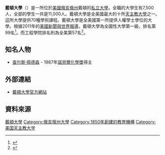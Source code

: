 {{expand|time=2013-11-02T06:00:37+00:00}}
{{Infobox University
| Name =戴頓大學
| EnglishName =University of Dayton
| SealImage =University of Dayton - Dublin Campus (Dublin, Ohio).jpg
| SealInfo =
| Motto ="Pro Deo et Patria" (For God and Country) "Learn. Lead. Serve."
| Established =1850年
| Type =私立
| President =Daniel Curran
| Chancellor =
| Location ={{USA}}[[俄亥俄州|俄亥俄州]]
| Campus = 
| AreaTotal =
| Department =
| Staff =
| Faculty =400
| Professor =
| Associate Professor =
| Assistant Professor =
| Lecturer =
| Student =10,569
| Undergraduate =7,426
| Postgraduate =3,143
| Adult education =
| Distance education =
| 4-year technological program =
| 2-year technological program =
| Affiliations =
| Colors = 
| Website =http://www.udayton.edu/
}}

'''戴頓大學'''（{{lang-en|University of Dayton}}）是一所位於[[美國|美國]][[俄亥俄州|俄亥俄州]]戴頓的[[私立大學|私立大學]]。全職的大學生有7,500人，全部的學生一共是11,000人。戴頓大學是全美國最大的十所[[天主教大學|天主教大學]]之一。這所大學提供70種學術課程。戴頓大學是全美國第一所提供人權學士學位的大學。根據2011年的[[美國新聞與世界報導|美國新聞與世界報導]]，戴頓大學為全國性大學第一級，排名第99名<ref>{{Cite web |url=http://colleges.usnews.rankingsandreviews.com/best-colleges/dayton-oh/university-of-dayton-3127/@@Academics_overview.html |title=存档副本 |access-date=2010-01-20 |archive-date=2009-08-26 |archive-url=https://web.archive.org/web/20090826150147/http://colleges.usnews.rankingsandreviews.com/best-colleges/dayton-oh/university-of-dayton-3127/@@Academics_overview.html |dead-url=no }}</ref>。而工程學院排名則為全美第57名<ref>{{Cite web |url=http://grad-schools.usnews.rankingsandreviews.com/best-graduate-schools/top-engineering-schools/university-of-dayton-02143 |title=存档副本 |access-date=2011-02-18 |archive-date=2016-10-24 |archive-url=https://web.archive.org/web/20161024183514/http://grad-schools.usnews.rankingsandreviews.com/best-graduate-schools/top-engineering-schools/university-of-dayton-02143 |dead-url=no }}</ref>。

==知名人物==
*[[查尔斯·佩德森|查尔斯·佩德森]] - 1987年[[諾貝爾化學獎|諾貝爾化學獎]]得主

==外部連結==
*[http://www.udayton.edu/ 戴頓大學官方網站] {{Wayback|url=http://www.udayton.edu/ |date=20210319052920 }}

==資料來源==
<references/>

{{School-stub}}
{{DEFAULTSORT:University of Dayton}}
[[Category:戴頓大學|]]
[[Category:俄亥俄州大學|Category:俄亥俄州大學]]
[[Category:1850年創建的教育機構|Category:1850年創建的教育機構]]
[[Category:美国天主教大学|Category:美国天主教大学]]
